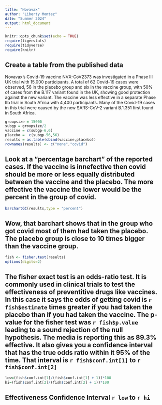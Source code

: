 ```yaml
---
title: "Novavax"
author: "Liberty Montez"
date: "Summer 2024"
output: html_document
---
```


```r
knitr::opts_chunk$set(echo = TRUE)
require(tigerstats)
require(tidyverse)
require(knitr)
```

## Create a table from the published data  

Novavax’s Covid-19 vaccine NVX-CoV2373 was investigated in a Phase III UK trial with 15,000 participants. A total of 62 Covid-19 cases were observed, 56 in the placebo group and six in the vaccine group, with 50% of cases from the B.117 variant found in the UK, showing good protection against the new variant. The vaccine was less effective in a separate Phase IIb trial in South Africa with 4,400 participants. Many of the Covid-19 cases in this trial were caused by the new SARS-CoV-2 variant B.1.351 first found in South Africa.


```r
groupsize = 15000
subgp = groupsize/2
vaccine = c(subgp-6,6)
placebo =  c(subgp-56,56)
results = as.table(cbind(vaccine,placebo))
rownames(results) <- c("none","covid")

```

## Look at a "percentage barchart" of the reported cases.  If the vaccine is innefective then covid should be more or less equally distributed between the vaccine and the placebo.  The more effective the vaccine the lower would be the percent in the group of covid.

```r
barchartGC(results,type = "percent")
```  

## Wow, that barchart shows that in the group who got covid most of them had taken the placebo.  The placebo group is close to 10 times bigger than the vaccine group.

```r
fish <- fisher.test(results)
options(digits=2)
```

## The fisher exact test is an odds-ratio test. It is commonly used in clinical trials to test the effectiveness of preventitive drugs like vaccines. In this case it says the odds of getting covid is `r fish$estimate` times greater if you had taken the placebo than if you had taken the vaccine. The p-value for the fisher test was `r fish$p.value` leading to a sound rejection of the null hypothesis. The media is reporting this as 89.3% effective. It also gives you a confidence interval that has the true odds ratio within it 95% of the time.  That interval is `r fish$conf.int[1]` to `r fish$conf.int[2]`

```r
low=(fish$conf.int[1]/(fish$conf.int[1] + 1))*100
hi=(fish$conf.int[2]/(fish$conf.int[2] + 1))*100
```

## Effectiveness Confidence Interval `r low`  to `r hi`